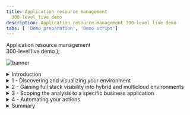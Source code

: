 ```yaml
---
title: Application resource management
  300-level live demo
description: Application resource management 300-level live demo
tabs: [ 'Demo preparation', 'Demo script']
---
```


  <span>
    Application resource management <br/> 300-level live demo
  </span> );

![banner](./images/Incident-Resolution-300-Script.jpg)

<span id="top"></span>

<details>
<summary>Introduction</summary>
<br/>

@Home Robots, also referred to as "@Home", is a consumer electronics retail company selling innovative robots to help improve the quality of life of our clients by helping them with a growing list of mundane household chores. All of our sales and client interactions are conducted digitally. We have multiple online storefronts, representing each of our diversified brands. For example, we sell our vacuuming and lawn mowing robots on our RobotShop-branded e-commerce site. <br/><br/>

To optimize infrastructure costs, all of UHR’s lines-of-business share a highly virtualized on-prem infrastructure based on Kubernetes and vSphere. We have small teams that manage all of these diverse IT environments. Each brand conducts their highly popular spot sales promotions in a very ad-hoc manner. This has proven to be very successful from a revenue perspective. However, the short lead times and unpredictable load patterns make managing these applications very challenging. We have had user-experience complaints that typically result from temporary resource congestions and lack of adequate resources. The highly dynamic and unpredictable nature of the workloads make assuring application performance a very challenging and risky exercise. <br/><br/>

The CEO intends to triple the number of spot sales events. The CIO is concerned about the overall opplication performance. <br/><br/>

The current approaches where IT Ops teams tend to vastly overprovision the physical resources is not efficient or sustainable. The small team size, continuous change, and lack of visibility are eminent risks. Not to mention this growing workload is causing issues with employee satisfaction and hurting UHR’s ability to innovate and retain talent. <br/><br/>

Given all that is on the line, UHR is seeking a more innovative way of dealing with these challenges. <br/><br/>

Instana is an Enterprise Observability Platform that provides deep application awareness and operational intelligence. Instana ingests a vast array of performance metrics, traces all requests, and profiles every process. <br/><br/>

Turbonomic, on the other hand, is an Application Resource Management (ARM) platform that continuously analyzes applications’ resource needs and generates fully automatable actions to ensure applications always get the resources they need when they need them to perform –- all in real time. <br/><br/>

As an enterprise ARM platform, Turbonomic constructs its view of the world by ingesting data from other sources such as Observability and Application Performance Management (APM) tools like DynaTrace, AppDynamics, and New Relic. In addition, data can be ingested from a diverse ecosystem of other workload controllers like vCenter and Kubernetes as well as all popular public cloud controllers like Azure and AWS. <br/><br/>

In this demo, we will: <br/>
• Take a quick look at how Instana is used to discover and provide insights in the health of the various business applications <br/>
• Focus on how Turbonomic leverages the information ingested from Instana and other workload controllers to make application performance and resource optimization decisions <br/>
• Examine the analytics behind some application infrastructure resource optimization decisions <br/>
• Understand how Instana and Turbonomic work together to enable IT Ops to assure application performance in these increasingly complex hybrid, cloud native deployment environments <br/>
• See how the generated recommendations can be automatically executed via defined automation policies that effectively remove the human intervention from the incident management processes, enabling the system to proactively take preventive and remedial actions where appropriate

<br/><br/>

**Demo Scope** <br/><br/>

UHR websites and applications are deployed only to infrastructure that exists on-prem. Hence, the scope of this demo is limited to on-prem capabilities. A future demo will cover ARM from a public cloud perspective.

<br/>

**[Go to top](#top)**

</details>

<details>

<summary>1 - Discovering and visualizing your environment</summary>

<br/>

| **1.1** | **Automatic application discovery and observability** |
| :--- | :--- |
| **Actions** | 1 - Navigate to **Instana** <br/><br/>2 - Click **Applications** perspective in the sidebar menu to view all the apps of which Instana is aware |
| **Narration** | As discussed earlier, we are a retail company with multiple online storefronts representing each of our diversified brands. For example, we sell robots via our RobotShop-branded e-commerce site. <br/><br/> This is a list of all our business applications. <br/><br/> We’re monitoring them with Instana because of the simplicity of its full stack discoverability capabilities and its ability to trace every request end-to-end. This makes it easy to track the health and performance of each application. <br/><br/> We can quickly observe key performance indicators for every business application, including number of calls, latency, and the erroneous call rate. SREs commonly refer to these as the "golden signals" of the application. <br/><br/> Some users have been complaining about slowness and unpredictable performance issues with the RobotShop application recently. <br/><br/> The Health column at the far left provides a quick overview of the relative health of the applications |
| **Screenshot** | <br/> ![](./images/Step-1-1-1.png) |
| **Action** | Click on **RobotShop** |
| **Narration** | Let’s take a closer look at the RobotShop app. Click on RobotShop to zoom into the health metrics of RobotShop. |
| **Screenshot** | <br/> ![](./images/Step-1-1-2.png) |
| **Narration** | The summary view presents a set of charts that provide a glance into the real-time performance of RobotShop. <br/><br/> At a high level, you can view the "golden signals" of the RobotShop app. The four "golden signals" of monitoring, as widely accepted by SREs, are: Traffic, Errors, Latency, and Saturation <br/><br/> 1. Calls: A measure of the demand that is being placed on the system (*Traffic*) <br/> 2. Erroneous Calls: The rate of requests that fail (*Errors*) <br/> 3.	Latency: The time it takes to service a request (*Latency*) <br/> 4. Processing Time: A measure of how busy the system is (*Saturation*) |
| **Screenshot** | <br/> ![](./images/Step-1-1-3.png) |
| **Narration** | Of the four "golden signals", Latency and Saturation are the leading indicators that we typically look at first. <br/><br/> Latency is the end users' view of the world. It is necessary that the system be available and responsive. It is also referred to as Response Time. <br/><br/> Saturation, on the other hand, is not an end-user view but rather an Ops view of the world. It is an indicator of how busy or utilized the processing resources are. If the system is heavily utilized, that would in turn directly impact the ability of the system to respond in a timely manner, resulting in congestion. Saturation is also referred to as the Throughput of the system, measured in transactions per second. A system that is slowing down will have a decreasing throughput curve. |
| **Action** | Click on **Dependencies** |
| **Narration** | Next, let’s take a closer look at the various services that make up the RobotShop app and their relative service invocation dependencies. |
| **Screenshot** | <br/> ![](./images/Step-1-1-4.png) |
| **Action** | Select **Incoming Calls** from the **Sizing** pull-down menu |
| **Narration** | Service dependency graphs are certainly helpful, as they tell us how the services are related and inform us about the flow of communications. However, in performance analysis, it always helps to understand where the bottlenecks are, which services are the busiest, and which ones experience the most delays. <br/><br/> Let’s query this service dependency graph a bit more to answer some of these questions. |
| **Screenshot** | <br/> ![](./images/Step-1-1-5.png) |
| **Narration** | The size of the circle serves as a visual indicator of the relative volume of incoming calls that the service receives. Here we can observe that Catalogue and Ratings are receiving high traffic. |
| **Screenshot** | <br/> ![](./images/Step-1-1-6.png) |
| **Action** | Select **Latency** from the **Sizing** pull-down menu |
| **Narration** | Now, let’s examine the service dependency graph for Latency. <br/><br/> The relative size of the circle around the Cities service indicates that services invoking this service will experience the most delays. <br/><br/> As you can tell, the Sizing features, such as the one we just showed, are quick ways to interactively observe and get deeper insights into the application runtime behavior. <br/><br/> This ability to automatically discover services and their relationships, in addition to providing insights into areas of performance optimization, is where enterprise observability tools like Instana are really valuable to IT Ops. |
| **Screenshot** | <br/> ![](./images/Step-1-1-7.png) |
| **Narration** | Now that we have explored the Golden Signals and some elements of how the services in the application are related, let’s take a look at the underlying infrastructure to which RobotShop is deployed. |

| **1.2** | **Application infrastructure observability** |
| :--- | :--- |
| **Actions** | 1 - Click on **Robot Shop** <br/><br/> 2 - Click the **Stack** button to see the dropdown <br/><br/> 3 - Click **Infrastructure** to see the hosts that RobotShop runs on |
| **Narration** | In a typical cloud native deployment like RobotShop, the microservices are packaged as containers and deployed as pods to the Kubernetes cluster (Red Hat OpenShift in this case). The workload controller decides at runtime how to initially place or dynamically relocate the pods, given the shifting demands of the underlying worker nodes. <br/><br/> Therefore, the underlying cloud native hosting infrastructures are typically highly shared resources across multiple lines of business. <br/><br/> This means that a worker node might have multiple (and often unrelated) services running on it. <br/><br/> As we all know and have perhaps experienced, not all applications are built reliably. <br/><br/> Some applications have unpredictable load patterns, especially during promotion events. This is broadly referred to as the noisy neighbor problem, where well-behaved workloads can potentially be impacted by other badly architected applications sharing the same underlying infrastructure or inadequately sized infrastructure. <br/><br/> As you can see here, our RobotShop application has components running on three different nodes, or “hosts” as they are known in Instana. |
| **Screenshot** | <br/> ![](./images/Step-1-2-1.png) |
| **Actions** | 1 - Click the **worker1** host <br/><br/> 2 - On worker1’s summary screen, click the **Stack** button to see the dropdown <br/><br/> 3 - Click **Application** to see the other applications with components on worker1 |
| **Narration** | Looking at one of the hosts, worker1, we can see that it has components of four different applications running on it, so it’s easy to see that if there’s a sudden or unexpected increase in demand on RobotShop, it could affect Quote of the Day, or vice versa. |
| **Screenshot** | <br/> ![](./images/Step-1-2-2.png) |
| **Narration** | Instana provides transparency into the operational behavior and performance of applications. It can report and alert on these observations and risks. However, observability tools are unable to take broad-based infrastructure resource optimization actions to proactively remedy emerging bottlenecks. This is where ARM enters to add complementary value. <br/><br/> Next, let’s shift gears from APM to ARM and take a look at how Turbonomic integrates with Instana and ingests Instana's observability data into its AI-driven analytics platform to: <br/> • Help provide full stack visibility from the application tier down to all infrastructure layers, <br/> • Enable dynamic resource optimization based on deep application awareness, and <br/> • Generate actions that can be executed either manually or automatically <br/><br/> What makes the power of ARM even more compelling is the ability of Turbonomic to deliver on the above value -- all in real time and in extreme scale. |

**[Go to top](#top)**

</details>

<details>

<summary>2 - Gaining full stack visibility into hybrid and multicloud environments</summary>

<br/>

| **2.1** | **Discovering the global view** |
| :--- | :--- |
| **Actions** | Navigate to the **Turbonomic** home page <br/><br/> Examine **Global Supply Chain** <br/><br/> Hover over **Supply Chain** <br/><br/> Click the **Virtual Machines** entity in **Supply Chain** |
| **Narration** | Before we take a deeper look at the RobotShop app specifically, let’s take a step back and understand our application infrastructure more holistically. Unlike the past, modern applications are not deployed to isolated environments; they're deployed to a highly shared, increasingly dense virtualized hybrid and multi-cloud environment. Hence, getting the big picture is essential, as resourcing decisions in one area will naturally impact another. <br/><br/> Turbonomic ingests configuration and operational data from various targets like Instana, stitches all the information it has discovered into a common data model, and then represents it as a supply chain. <br/><br/> The supply chain provides the big picture. It serves as an informative graphical organizer of the various entities in the IT estate and the implicit dynamic relationships all the way from the application to its underlying infrastructure dependencies. <br/><br/> This quick visualization in itself is incredibly valuable information to IT Ops. Many organizations struggle just to understand the relationships between the applications and their hosting application infrastructure. <br/><br/> The Global Supply Chain model is incredibly useful, as it helps bridge the communication gap that often exists between the application owners and the infrastructure teams. <br/><br/> Let’s explore the supply chain in a bit more detail: <br/> • The circles represent an entity type <br/> •	The arrow from one entity type to another indicates the flow of resource consumption <br/> • The ring around each entry indicates the percentage of pending actions <br/> •	*Green* shows the percentage of entities that have no pending actions <br/> •	*Yellow* shows entities that have efficiency-pending actions <br/> •	*Red* shows entities that have critical performance-pending actions <br/> •	Hover over the entity type to get actual counts of pending actions |
| **Screenshot** | <br/> ![](./images/Step-2-1-1.png) |
| **Narration** | Starting right at the top, you have the business applications. Note this environment consists of dozens of business applications (63). <br/><br/> There are many key business transactions (544). <br/><br/> Hundreds of services are part of this estate (1000). <br/><br/> The services are deployed to application components. An application component is a physical resource, like a JVM or an operating systems process, that may run in a container or VM. You can see this environment consists of hundreds of VMs (972). Clicking on an entity type will bring you to a detailed view of those entities, which includes a deeper representation of health, resource usage statistics, and recommended actions. <br/><br/> Going down the supply chain, you can see the components that build up the lower layers of the application stack, including database servers, storage volumes, and hosts, among others. <br/><br/> You can see how the virtualized resources could be part of the virtual data center or part of an availability zone in a public cloud region. <br/><br/> Internally, the Supply Chain model is the key enabler for the optimization analytics that Turbonomic generates in the environment. It models each entity in the environment as part of an economic model, where some resources are buyers, and others are sellers. Each resource is allocated a budget, and Turbonomic continually assesses the supply and demand of resources. If something is in short supply, its price goes up. This dynamic adjustment using a market-based approach means that Turbonomic can find the most efficient use of resources based on performance needs and constraints. |
<br/><br/>

| **2.2** | **Discover the top business applications that need your attention** |
| :--- | :--- |
| **Action** | On the Turbonomic home page, go to the **Application** view and look at **Top Business Applications** <br/><br/> Click **Show All** |
| **Narration** | Typically, many applications share a common infrastructure, so before zooming in on RobotShop, let’s take a step back and look at our application infrastructure more holistically: <br/> • Turbonomic uses the environment information discovered by Instana, including other APM tools like DynaTrace, AppDynamics, and New Relic, to construct the first four layers of the supply chain <br/> •	The Top Business Applications Chart shows the top business applications that need our attention <br/> •	These two charts point out specific applications and transactions where there are SLO violations and where average response times are trending in the wrong direction •	Click **SHOW ALL** to view all of the other business applications being managed by Turbonomic |
| **Screenshots** | <br/> ![](./images/Step-2-2-1.png) <br/> ![](./images/Step-2-2-2.png) |
<br/><br/>

| **2.3** | **Examining the on-prem view to explore opportunities for global optimization** |
| :--- | :--- |
| **Actions** | 1 - Click the **On Prem** view <br/><br/> 2 - Show the **Host Optimized Improvements** chart <br/><br/> 3 - Click **SHOW ALL** |
| **Narration** | The supply chain now shows only the entities that are on-prem. The cloud resources are excluded from this view. The Top Clusters chart lists the most utilized clusters. The cluster-specific recommended actions appear alongside the respective cluster. <br/><br/> Let’s take a closer look at the Host Optimized Improvements chart. Note these are across several hundred VMs (761 in this case). The chart compares the current utilization with a future state, assuming all the suggested pending actions were executed. <br/><br/> The Pending Actions chart provides a summary of all the generated performance and efficiency recommendations. <br/><br/> Accepting all of the Turbonomic-generated recommendations will result in an environment with much more equitable load distribution across all of the VMs in the infrastructure. This will naturally result in better application performance with a lower risk of resource congestions. <br/><br/> The ability of Turbonomic to enable IT Ops to make AI-derived data-driven decisions in large, dynamic application environments at scale and in real time is very valuable in modern hybrid, multi-cloud deployment environments. |
| **Screenshot** | <br/> ![](./images/Step-2-3-1.png) |
<br/><br/>

| **2.4** | **Reviewing the on-prem pending actions** |
| :--- | :--- |
| **Actions** | 1 - Select the **On Prem** view <br/><br/> 2 - Click **SHOW ALL** at the bottom of the **Pending Actions** chart |
| **Narration** | Turbonomic is continually assessing the health of the environment, and it uses the supply and demand economic model to understand resource utilization and generate recommendations that will keep the system in what is called a desired state. Turbonomic makes recommendations in four categories: <br/> 1. Those that are needed to assure *performance*, <br/> 2. Those that will improve *efficiency*, <br/> 3. Those that will *prevent* possible future problems, and <br/> 4. Those that are for *compliance* purposes <br/><br/> The performance recommendations are listed first because they’re most critical. <br/><br/> The Pending Actions chart shows the summary of the various actions being recommended by Turbonomic. From the numbers, you can tell how many actions are pending in each category. Let's get a tabular view by clicking **SHOW ALL**. |
| **Screenshot** | <br/> ![](./images/Step-2-4-1.png) |
| **Actions** | 1 - Enable **NEW VIEW** <br/><br/> 2 - Under the **RESIZE** category, select **Virtual Machines** <br/><br/> 3 - Select **ADD FILTER** |
| **Narration** | Let’s examine one representative performance action generated. Let’s add a filter to see only the performance action. |
| **Screenshot** | <br/> ![](./images/Step-2-4-2.png) |
| **Actions** | Under **Filter by Action Category**, set it to equal **Performance** <br/><br/> Click **APPLY** |
| **Screenshot** | <br/> ![](./images/Step-2-4-3.png) |
| **Actions** | Select a VM with a **Resize Direction** of **UpSize** (ex: cert120) <br/><br/> Click **Details** to view the details of the analytics |
| **Narration** | Now, let’s examine one of the recommended Resize Actions. |
| **Screenshot** | <br/> ![](./images/Step-2-4-4.png) |
| **Narration** | Turbonomic is recommending that more memory be added to this VM. Based on its percentile-based workload analysis, it indicates that the VMem utilization is around 80% for 95% of the 30-day observation period. <br/><br/> Turbonomic recommends that the VM size be increased by 3 GB, from 64 GB to 67 GB. This memory upsizing will bring the memory utilization down from 80% to around a safer level of 76.4%, leaving additional room to handle unanticipated spikes. <br/><br/> The ability of the Turbonomic platform to perform all of these ARM analytics in real time is very useful, allowing IT Ops to make data-driven resourcing decisions. <br/><br/> The Execute Action button indicates that this action can be executed from within Turbonomic directly without having to jump to other tools or go through any cumbersome IT processes. |
| **Screenshot** | <br/> ![](./images/Step-2-4-5.png) |
| **Actions** | **NOTE**: Do **NOT** click the **Execute Action** button <br/><br/> Click the **X** to close the Action Details window |
| **Narration** | This ability to take action right from within the Turbonomic platform is very helpful for IT Ops. Although the action needed to be manually executed, it is still very helpful. Firstly, it eliminates jumping from one tool or environment to another. But more importantly, it minimizes operator errors, which happen when human-driven processes often take the recommended actions but mistakingly execute them on unintended target entities. <br/><br/> Organizations typically start by manually executing actions, after an operator or SRE has reviewed the recommendations and perhaps also gone through a change approval process. <br/><br/> Overtime, as one builds more trust, it is desirable and highly recommended that these actions, or at least an increasing number of these actions, be executed automatically. <br/><br/> Later in the demo, we will show you how these manual actions can be automated by configuring an automation policy within the ARM platform. |
| **Screenshots** | <br/> ![](./images/Step-2-4-6.png) <br/><br/> ![](./images/Step-2-4-7.png) |
<br/><br/>

<br/><br/>

**[Go to top](#top)**

</details>

<details>

<summary>3 - Scoping the analysis to a specific business application</summary>

<br/>

| **3.1** | **Scoping to the RobotShop business application** |
| :--- | :--- |
| **Action** | Shift to the <a href="https://api-turbonomic.apps.vader.coc-ibm.com/app/index.html#/view/main/home/Market/application" target="_blank" rel="noreferrer">Center of Competency (CoC)</a> Turbonomic Instance tab <br/><br/> View the **Top Business Applications** chart |
| **Narration** | Now that we have a holistic picture by exploring the global view, let’s zoom into the app that we are responsible to manage -- RobotShop. In Turbonomic, this is called scoping. <br/><br/> Before we scope to RobotShop, let’s examine the top line view of RobotShop in the Top Business Application chart. The Application Resource Health bar in the middle indicates that there are some critical performance risks (*Red*) as well as some efficiency recommendations (*Yellow*). SLO violations and response time health are also aggregated in this view. The Actions button will take you to the Action panel, enabling you to take the recommended actions directly from Turbonomic. We will explore all of this later in the demo. |
| **Screenshots** | <br/> ![](./images/Step-3-1-1.png)  |
| **Action** | Click on the **RobotShop** application |
| **Narration** | Let's click the RobotShop app to scope only to the RobotShop workload. This will render the supply chain specific to the RobotShop app. |
| **Screenshots** | <br/> ![](./images/Step-3-1-2.png) |
| **Action** | Point out the **Instana** logo |
| **Narration** | Notice the **Instana** logo. This indicates that the RobotShop performance data is being ingested from Instana. Turbonomic supports a broad ecosystem of APM tools from which it can ingest performance metrics. DynaTrace, AppDynamics, New Relic, and Datadog are some popular examples. <br/><br/> It is helpful to understand that while Instana refreshes its views in near real time to enable the user to see the latest information, Turbonomic polls Instana every ten minutes by default. |
| **Screenshots** | <br/> ![](./images/Step-3-1-3.png) |
| **Narration** | Turbonomic is able to build this supply chain based on the discovery done by Instana. <br/><br/> It continuously ingests and performs analytics on these metrics to derive resource optimization recommendations that can then be executed by the SREs either manually or automatically via an automation policy. <br/><br/> Let’s briefly explore the RobotShop supply chain. <br/><br/> Starting at the top, we can see that the root entity refers to RobotShop and hence is 1. <br/><br/> The business application is composed of a set of business transactions. Here we can see that the RobotShop app comprises of 23 discrete business transactions. <br/><br/> A business transaction typically maps to a logical business function in the application. The performance of these independent business transactions directly impact user experience and therefore are important to monitor and track. <br/><br/> Going further along in the supply chain, the next entity is a service. We can notice a set of nine services that the business transactions can invoke internally to complete their business tasks. You can think of services as REST endpoints. <br/><br/> Services are deployed to physical resources called application components, which are basically any OS-like processes that run in a VM or container. For example, a Java service can be deployed to Apache Tomcat or IBM WebSphere that runs on Kubernetes. <br/><br/> It is important to understand that the first three entities in the supply chain hierarchy (business application, business transactions, and services) are logical entities. They do not consume any physical resources. The application component and below represent physical entities of the application infrastructure stack. They provide and consume physical resources like CPU, memory, network, and storage. <br/><br/> RobotShop is a Kubernetes-based cloud native application deployed to Red Hat OpenShift. Hence, all the entities appearing in the supply chain are specific to a container platform-based deployment. The OpenShift Kubernetes cluster is deployed across two worker nodes as VMs. <br/><br/> On the right of the supply chain, we can view the response time and transactions health of RobotShop. By default, it shows data for the last 24 hours. But based on your requirements, you can select from the following: last 2 hours, last 24 hours, last 7 days, last 1 month, or last 1 year. It is important to note that response time and transactions represent key Golden Signals. The response time is an indicator of latency, or how long it takes to get the resources you need or complete your request. Transactions is an indicator of overall application throughput. Both of these indicators are important to ensure that the application is in a desired healthy state. |

| **3.2** | **Examine a recommended performance action** |
| :--- | :--- |
| **Action** | Click the **Namespace** entity in the RobotShop-scoped supply chain |
| **Narration** | Let’s examine the services running in the Robot-Shop namespace. |
| **Screenshot** | <br/> ![](./images/Step-3-2-1.png) |
| **Narration** | Turbonomic displays the services that need our attention in the Top Services chart. The rabbitmq and shipping service contain a few risks, as indicated by the **red**. The actions that appear alongside are the Turbonomic-derived actions that need to be taken to restore these services to a healthy state.  |
| **Screenshot** | <br/> ![](./images/Step-3-2-2.png) |
| **Narration** | Before we explore these actions in a bit more detail, let’s take a quick look at the Capacity and Usage chart of the Robot-Shop namespace. Services consume resources from the namespace to which they are deployed. This chart presents a high-level aggregation of the CPU and memory resources from a supply and demand perspective, and it enables one to interpret the current levels of utilization, potential risks of CPU or memory bottlenecks, or opportunities for resource optimization that arise due to overprovisioning. |
| **Screenshot** | <br/> ![](./images/Step-3-2-3.png) |
| **Action** | Click the **Actions** button |
| **Narration** | To examine some of the Turbonomic-recommended actions, we'll click the **Actions** button. You are now in the Turbonomic Action Center. |
| **Screenshot** | <br/> ![](./images/Step-3-2-4.png) |
| **Actions** | Navigate to the **Container Platform** page <br/><br/> Select **Workload Controller** under **RESIZE** <br/><br/> Click **DETAILS** to learn more about how to address the current performance risk <br/><br/> Click **EXPAND DETAILS** |
| **Narration** | The AI-derived analytics behind the recommendation are summarized in the Action Details page. The analytics point to an overprovisioning of memory and a possible contention for CPU resources. Let's expand the details to examine the graphs over the observation period. |
| **Screenshot** | <br/> ![](./images/Step-3-2-5.png) <br/><br/> ![](./images/Step-3-2-6.png) |
| **Narration** | The graphs show the virtual CPU (VCPU) and virtual memory (VMem) percentile and average utilization over the past 30-day observation period. <br/><br/> Hence, Turbonomic suggests a resize-down of memory and a resize-up of CPU. <br/><br/> The VMem limit can be reduced from 512 MB to 384 MB without impacting performance. This action would also improve the memory utilization from 38% to 50.7% and therefore enhance the efficiency of this deployment. <br/><br/> The VCPU limit, on the other hand, is experiencing a relatively high utilization that poses a risk of congestion, which could result in application performance issues. Increasing the VCPU Limit from 200 mCores to 300 mCores will provide the additional CPU resources that can level off the CPU utilization from a risky 90% to 60%, potentially averting performance risks involving applications from becoming slow as they queue waiting for CPU time. |
| **Screenshot** | <br/> ![](./images/Step-3-2-7.png) |
| **Action** | Click the **X** to close the Action Details page |
| **Screenshot** | <br/> ![](./images/Step-3-2-8.png) |

| **3.3** | **Examine a recommended efficiency action** |
| :--- | :--- |
| **Action** | Select the **CONTAINER PLATFORM** page <br/><br/> Click **DETAILS** |
| **Narration** | Now that we have looked at a performance action, let us next examine an efficiency action. <br/><br/> Let’s examine recommendations under the Move category. <br/><br/> RobotShop is a cloud native application and deployed to a container platform, so we'll select the Container Platform page and look at the Move Actions in Container Pods. |
| **Screenshot** | <br/> ![](./images/Step-3-3-1.png) |
| **Narration** | The Actions Details page summarizes the analytics done by the Turbonomic platform that helps it make the efficiency recommendations in this context. <br/><br/> In this particular scenario, the suggested action is to consolidate workloads onto fewer hosts. By moving the containers off the under-utilized worker node and rehosting them on a less busy worker node, the same quality of service can be delivered with fewer infrastructure resources. Once workloads are moved off worker node 1, it can be shut down, suspended, and potentially repurposed, hence improving overall operational efficiency and lowering total cost of ownership. |
| **Screenshot** | <br/> ![](./images/Step-3-3-2.png) |
| **Action** | Click the **X** to close the **Action Details** page |
| **Screenshot** | <br/> ![](./images/Step-3-3-3.png) |

<br/><br/>

**[Go to top](#top)**

</details>

<details>

<summary>4 - Automating your actions </summary>

<br/>

| **4.1** | **Automating action execution** |
| :--- | :--- |
| **Actions** | From the navigation bar, click **Settings** <br/><br/> Click **Policies** |
| **Narration** | In addition to providing full stack visibility and generating AI-driven performance and efficiency recommendations to keep the applications healthy, the core value proposition of ARM is to take early action and avoid resource bottlenecks.  <br/><br/> If this is done successfully, then risks will be mitigated early. IT Ops and SRE teams will not have to deal with dissatisfied users, and they will deal with fewer alerts and tickets. <br/><br/> In an earlier section, we demonstrated how actions can be executed directly from the Turbonomic platform. Those actions needed to be triggered manually by a human operator. And as we mentioned, that is typically how organizations start assimilating and adopting an ARM platform into their IT organization and processes. <br/><br/> As their level of comfort and trust mature, the main benefits of an ARM platform is to evolve to a semi-autonomic and then perhaps a relatively fully autonomic mode of execution, where an increasing number of actions are taken automatically. <br/><br/> Let’s walk through how we can set up automation policies to do just that. |
| **Screenshot** | <br/> ![](./images/Step-4-1-1.png) |
| **Action** | Click **NEW AUTOMATION POLICY** |
| **Screenshot** | <br/> ![](./images/Step-4-1-2.png) |
| **Action** | For **Select policy type**, click **Application Component** |
| **Narration** | You can create automation policies for various entity types. Here we will create an automation policy for the Application Component entity type. |
| **Screenshot** | <br/> ![](./images/Step-4-1-3.png) |
| **Actions** | Provide a name for the automation policy <br/><br/> Expand **AUTOMATION AND ORCHESTRATION** <br/><br/> Click on **ADD ACTION** |
| **Narration** | Now let's configure an application component automation policy. |
| **Screenshot** | <br/> ![](./images/Step-4-1-4.png) |
| **Action** | Review the **Automation and Orchestration** settings <br/><br/> Click **Submit** |
| **Narration** | The Automation and Orchestration panel enables the user to provide additional configuration information: <br/> 1. The Action Type field allows you to specify or limit automation around a given set of action types only. For example, you may want to take specific actions when resizing thread and connection pool sizes. <br/> 2. The Action Generation field enables you to suppress action generation, generate actions, and specify an external orchestrator like ServiceNow that may be required for approvals as part of the business rules of the organization. <br/> 3. The Action Acceptance field allows you to set the action execution to be automatic. By default, actions require manual execution. <br/> 4. The Execution Schedule field allows you to attach a schedule to these actions. For example, you may want to schedule these actions to be performed during a change window set by the organization (Note: Do not add a schedule for now). |
| **Screenshot** | <br/> ![](./images/Step-4-1-5.png) |
| **Actions** | Click **SAVE AND APPLY** <br/><br/> Click the **X** to close the panel |
| **Narration** | Back on the main Application Component Policy Configuration panel, notice the configured values defined above now appear in the automation policy. |
| **Screenshot** | <br/> ![](./images/Step-4-1-6.png) |
| **Narration** | Now that the automation policy has been configured, when the defined action types occur, Turbonomic will automatically execute the generated actions according to the schedule defined, and this includes communicating with the external orchestrators where appropriate. |

<br/><br/>

**[Go to top](#top)**

</details>

<details>

<summary>Summary</summary>

<br/>

In this demo, we showed how Turbonomic and Instana work together to assure application performance and improve operational efficiency of your application infrastructure.

<br/>

We demonstrated how an ARM-based platform like Turbonomic, along with an APM tool like Instana, can provide:
1. Full stack visibility into your IT environments,
2. Application-aware resource optimization, and
3. Trustworthy automatable actions

<br/>

On top of that, these capabilities are provided in real time and at scale across a highly dynamic and distributed application infrastructure.

<br/><br/>

**[Go to top](#top)**

</details>
